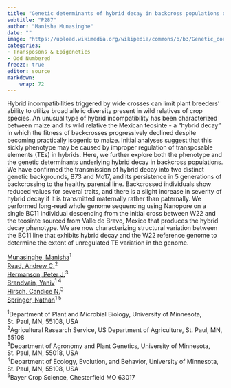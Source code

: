 ```yaml
---
title: "Genetic determinants of hybrid decay in backcross populations of maize"
subtitle: "P287"
author: "Manisha Munasinghe"
date: ""
image: "https://upload.wikimedia.org/wikipedia/commons/b/b3/Genetic_corn.jpg"
categories: 
- Transposons & Epigenetics
- Odd Numbered
freeze: true
editor: source
markdown: 
    wrap: 72
---
```


Hybrid incompatibilities triggered by wide crosses can limit plant breeders’ ability to utilize broad allelic diversity present in wild relatives of crop species. An unusual type of hybrid incompatibility has been characterized between maize and its wild relative the Mexican teosinte - a “hybrid decay” in which the fitness of backcrosses progressively declined despite becoming practically isogenic to maize. Initial analyses suggest that this sickly phenotype may be caused by improper regulation of transposable elements (TEs) in hybrids. Here, we further explore both the phenotype and the genetic determinants underlying hybrid decay in backcross populations. We have confirmed the transmission of hybrid decay into two distinct genetic backgrounds, B73 and Mo17, and its persistence in 5 generations of backcrossing to the healthy parental line. Backcrossed individuals show reduced values for several traits, and there is a slight increase in severity of hybrid decay if it is transmitted maternally rather than paternally. We performed long-read whole genome sequencing using Nanopore on a single BC11 individual descending from the initial cross between W22 and the teosinte sourced from Valle de Bravo, Mexico that produces the hybrid decay phenotype. We are now characterizing structural variation between the BC11 line that exhibits hybrid decay and the W22 reference genome to determine the extent of unregulated TE variation in the genome.

<a href='mailto:mmunasin@umn.edu'>Munasinghe, Manisha</a><sup>1</sup><br><a href='mailto:andrew.read@usda.gov'>Read, Andrew C.</a><sup>2</sup><br><a href='mailto:herma074@umn.edu'>Hermanson, Peter J.</a><sup>3</sup><br><a href='mailto:ybrandva@umn.edu'>Brandvain, Yaniv</a><sup>1 4</sup><br><a href='mailto:cnhirsch@umn.edu'>Hirsch, Candice N.</a><sup>3</sup><br><a href='mailto:springer@umn.edu'>Springer, Nathan</a><sup>1 5</sup><br>

<sup>1</sup>Department of Plant and Microbial Biology, University of Minnesota, St. Paul, MN, 55108, USA<br><sup>2</sup>Agricultural Research Service, US Department of Agriculture, St. Paul, MN, 55108<br><sup>3</sup>Department of Agronomy and Plant Genetics, University of Minnesota, St. Paul, MN, 55018, USA<br><sup>4</sup>Department of Ecology, Evolution, and Behavior, University of Minnesota, St. Paul, MN, 55108, USA<br><sup>5</sup>Bayer Crop Science, Chesterfield MO 63017<br>